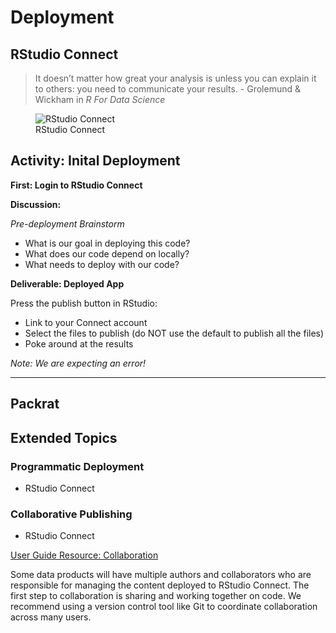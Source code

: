 # Deployment

## RStudio Connect

> It doesn’t matter how great your analysis is unless you can explain it to others: you need to communicate your results. - Grolemund & Wickham in _R For Data Science_

![RStudio Connect](imgs/deployment/rstudio-connect.png)

## Activity: Inital Deployment

**First: Login to RStudio Connect**

**Discussion:**

_Pre-deployment  Brainstorm_

- What is our goal in deploying this code?
- What does our code depend on locally?
- What needs to deploy with our code? 

**Deliverable: Deployed App**

Press the publish button in RStudio:

- Link to your Connect account
- Select the files to publish (do NOT use the default to publish all the files)
- Poke around at the results

_Note: We are expecting an error!_

---

## Packrat

## Extended Topics

### Programmatic Deployment

- RStudio Connect

### Collaborative Publishing

- RStudio Connect

[User Guide Resource: Collaboration](https://docs.rstudio.com/connect/user/publishing.html#collaboration)

Some data products will have multiple authors and collaborators who are responsible for managing the content deployed to RStudio Connect. The first step to collaboration is sharing and working together on code. We recommend using a version control tool like Git to coordinate collaboration across many users. 



